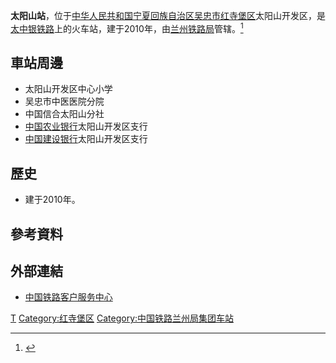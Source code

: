 {{Infobox China railway station
|车站名称 = 太阳山站
|图片 = Taiyangshan Railway Station (20151229101644).jpg
|图片介绍 = 车站{{月台}}
|其他名称 =
|车站拼音 = Taiyangshan
|英文名称 = Taiyangshan Railway Station
|电报码 = TYJ
|拼音码 = TYS
|车站代码 = 65072<ref>{{cite web|url=http://hyfw.12306.cn/hyinfo/action/FwcszsAction_index?type=1|title=营业站服务信息查询|publisher=[[中国铁路客户服务中心|中国铁路客户服务中心]]|accessdate=2017-02-09|archive-date=2016-11-06|archive-url=https://web.archive.org/web/20161106075157/http://hyfw.12306.cn/hyinfo/action/FwcszsAction_index?type=1|dead-url=no}}</ref>
|车站地址 = [[宁夏回族自治区|宁夏回族自治区]][[吴忠市|吴忠市]][[红寺堡区|红寺堡区]]太阳山开发区
|归属 = [[兰州铁路局|兰州铁路局]]
|车站等级 = 
|线路 = [[太中银铁路|太中银铁路]]
|月台数目 = 
|股道数目 = 
}}
'''太阳山站'''，位于[[中华人民共和国|中华人民共和国]][[宁夏回族自治区|宁夏回族自治区]][[吴忠市|吴忠市]][[红寺堡区|红寺堡区]]太阳山开发区，是[[太中银铁路|太中银铁路]]上的火车站，建于2010年，由[[兰州铁路局|兰州铁路局]]管辖。<ref>{{Cite web |url=http://search.huochepiao.com/huochezhan/jieshao/3620.htm |title=太阳山火车站介绍 |accessdate=2017-02-03 |archive-date=2017-02-03 |archive-url=https://web.archive.org/web/20170203163648/http://search.huochepiao.com/huochezhan/jieshao/3620.htm |dead-url=no }}</ref>
==車站周邊==
* 太阳山开发区中心小学
* 吴忠市中医医院分院
* 中国信合太阳山分社
* [[中国农业银行|中国农业银行]]太阳山开发区支行
* [[中国建设银行|中国建设银行]]太阳山开发区支行

==歷史==
* 建于2010年。
==參考資料==
{{reflist}}
==外部連結==
* [http://www.12306.cn/mormhweb/ 中国铁路客户服务中心]{{Wayback|url=http://www.12306.cn/mormhweb/ |date=20180205163941 }}
{{China-rail-stub}}
{{太中银铁路}}
[[Category:吴忠市铁路车站|T]]
[[Category:红寺堡区|Category:红寺堡区]]
[[Category:中国铁路兰州局集团车站|Category:中国铁路兰州局集团车站]]